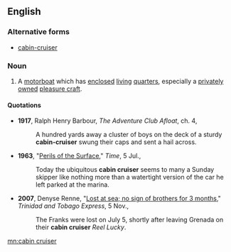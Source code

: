 {{wikipedia}}
==English==

===Alternative forms===
*[[cabin-cruiser]]

===Noun===
{{en-noun|sg=[[cabin]] [[cruiser]]}}

# A [[motorboat]] which has [[enclosed]] [[living]] [[quarters]], especially a [[private]]ly [[owned]] [[pleasure craft]].

====Quotations====
*'''1917''', Ralph Henry Barbour, ''The Adventure Club Afloat'', ch. 4,
*:A hundred yards away a cluster of boys on the deck of a sturdy '''cabin-cruiser''' swung their caps and sent a hail across.
*'''1963''', "[http://www.time.com/time/magazine/article/0,9171,875037,00.html Perils of the Surface]," ''Time'', 5 Jul.,
*:Today the ubiquitous '''cabin cruiser''' seems to many a Sunday skipper like nothing more than a watertight version of the car he left parked at the marina.
*'''2007''', Denyse Renne, "[http://www.trinidadexpress.com/index.pl/article_news?id=161228392 Lost at sea; no sign of brothers for 3 months]," ''Trinidad and Tobago Express'', 5 Nov.,
*:The Franks were lost on July 5, shortly after leaving Grenada on their '''cabin cruiser''' ''Reel Lucky''.

[[mn:cabin cruiser]]